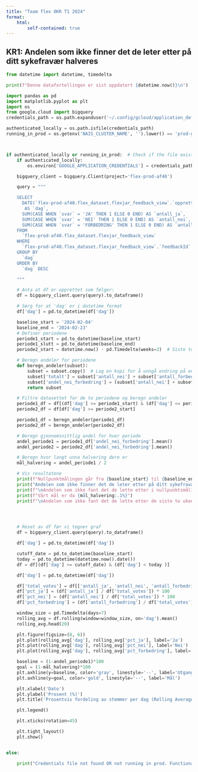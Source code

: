 ```yaml
---
title: "Team flex OKR T1 2024"
format:
    html:
        self-contained: true
---
```


## KR1: Andelen som ikke finner det de leter etter på ditt sykefravær halveres


```python
from datetime import datetime, timedelta

print(f"Denne datafortellingen er sist oppdatert {datetime.now()}\n")

import pandas as pd
import matplotlib.pyplot as plt
import os
from google.cloud import bigquery
credentials_path = os.path.expanduser('~/.config/gcloud/application_default_credentials.json')

authenticated_locally = os.path.isfile(credentials_path)
running_in_prod = os.getenv('NAIS_CLUSTER_NAME', '').lower() == 'prod-gcp'



if authenticated_locally or running_in_prod:  # Check if the file exists
    if authenticated_locally:
        os.environ['GOOGLE_APPLICATION_CREDENTIALS'] = credentials_path

    bigquery_client = bigquery.Client(project='flex-prod-af40')

    query = """

    SELECT
      DATE(`flex-prod-af40.flex_dataset.flexjar_feedback_view`.`opprettet`)
       AS `dag`,
      SUM(CASE WHEN `svar` = 'JA' THEN 1 ELSE 0 END) AS `antall_ja`,
      SUM(CASE WHEN `svar` = 'NEI' THEN 1 ELSE 0 END) AS `antall_nei`,
      SUM(CASE WHEN `svar` = 'FORBEDRING' THEN 1 ELSE 0 END) AS `antall_forbedring`
    FROM
      `flex-prod-af40.flex_dataset.flexjar_feedback_view`
    WHERE
      `flex-prod-af40.flex_dataset.flexjar_feedback_view`.`feedbackId` = 'ditt-sykefravaer-fant-du'
    GROUP BY
      `dag`
    ORDER BY
      `dag` DESC

    """

    # Anta at df er opprettet som følger:
    df = bigquery_client.query(query).to_dataframe()

    # Sørg for at 'dag' er i datetime format
    df['dag'] = pd.to_datetime(df['dag'])

    baseline_start = '2024-02-04'
    baseline_end = '2024-02-23'
    # Definer periodene
    periode1_start = pd.to_datetime(baseline_start)
    periode1_slutt = pd.to_datetime(baseline_end)
    periode2_start = datetime.now() - pd.Timedelta(weeks=2)  # Siste to ukene

    # Beregn andeler for periodene
    def beregn_andeler(subset):
        subset = subset.copy()  # Lag en kopi for å unngå endring på en slice
        subset['totalt'] = subset['antall_nei'] + subset['antall_forbedring'] + subset['antall_ja']
        subset['andel_nei_forbedring'] = (subset['antall_nei'] + subset['antall_forbedring']) / subset['totalt']
        return subset

    # Filtre datasettet for de to periodene og beregn andeler
    periode1_df = df[(df['dag'] >= periode1_start) & (df['dag'] <= periode1_slutt)]
    periode2_df = df[df['dag'] >= periode2_start]

    periode1_df = beregn_andeler(periode1_df)
    periode2_df = beregn_andeler(periode2_df)

    # Beregn gjennomsnittlig andel for hver periode
    andel_periode1 = periode1_df['andel_nei_forbedring'].mean()
    andel_periode2 = periode2_df['andel_nei_forbedring'].mean()

    # Beregn hvor langt unna halvering dere er
    mål_halvering = andel_periode1 / 2

    # Vis resultatene
    print(f"Nullpunktmålingen går fra {baseline_start} til {baseline_end}.")
    print("Andelen som ikke finner det de leter etter på ditt sykefravær måles ved andelen \nflexjar feedbacks på ditt sykefravær hvor brukeren har svart at de ikke fant det \nde lurte på eller har foreslått en forbedring.")
    print(f"\nAndelen som ikke fant det de lette etter i nullpunktsmålingen er {andel_periode1:.1%}")
    print(f"Vårt mål er da {mål_halvering:.1%}")
    print(f"\nAndelen som ikke fant det de lette etter de siste to ukene er {andel_periode2:.1%}")




    # Reset av df før vi tegner graf
    df = bigquery_client.query(query).to_dataframe()

    df['dag'] = pd.to_datetime(df['dag'])

    cutoff_date = pd.to_datetime(baseline_start)
    today = pd.to_datetime(datetime.now().date())
    df = df[(df['dag'] >= cutoff_date) & (df['dag'] < today )]

    df['dag'] = pd.to_datetime(df['dag'])

    df['total_votes'] = df[['antall_ja', 'antall_nei', 'antall_forbedring']].sum(axis=1)
    df['pct_ja'] = (df['antall_ja'] / df['total_votes']) * 100
    df['pct_nei'] = (df['antall_nei'] / df['total_votes']) * 100
    df['pct_forbedring'] = (df['antall_forbedring'] / df['total_votes']) * 100

    window_size = pd.Timedelta(days=7)
    rolling_avg = df.rolling(window=window_size, on='dag').mean()
    rolling_avg.head(20)

    plt.figure(figsize=(8, 6))
    plt.plot(rolling_avg['dag'], rolling_avg['pct_ja'], label='Ja')
    plt.plot(rolling_avg['dag'], rolling_avg['pct_nei'], label='Nei')
    plt.plot(rolling_avg['dag'], rolling_avg['pct_forbedring'], label='Forbedring')

    baseline = (1-andel_periode1)*100
    goal = (1-mål_halvering)*100
    plt.axhline(y=baseline, color='gray', linestyle='--', label='Utgangspunkt')
    plt.axhline(y=goal, color='gold', linestyle='--', label='Mål')

    plt.xlabel('Dato')
    plt.ylabel('Prosent (%)')
    plt.title('Prosentvis fordeling av stemmer per dag (Rolling Average)')

    plt.legend()

    plt.xticks(rotation=45)

    plt.tight_layout()
    plt.show()


else:

    print("Credentials file not found OR not running in prod. Functionality requiring credentials/prod env will be skipped.")

```